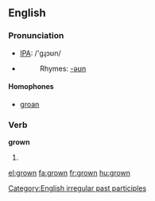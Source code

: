 ==English==

===Pronunciation===
*[[w:IPA|IPA]]: /'gɻɔʊn/
*{{audio|en-us-grown.ogg|Audio (US)}}
*:Rhymes: [[Rhymes:English:-əʊn|-əʊn]]

====Homophones====
*[[groan]]

===Verb===
'''grown'''
# {{past participle of|[[grow]]}}

[[Category:English irregular past participles]]

[[el:grown]]
[[fa:grown]]
[[fr:grown]]
[[hu:grown]]